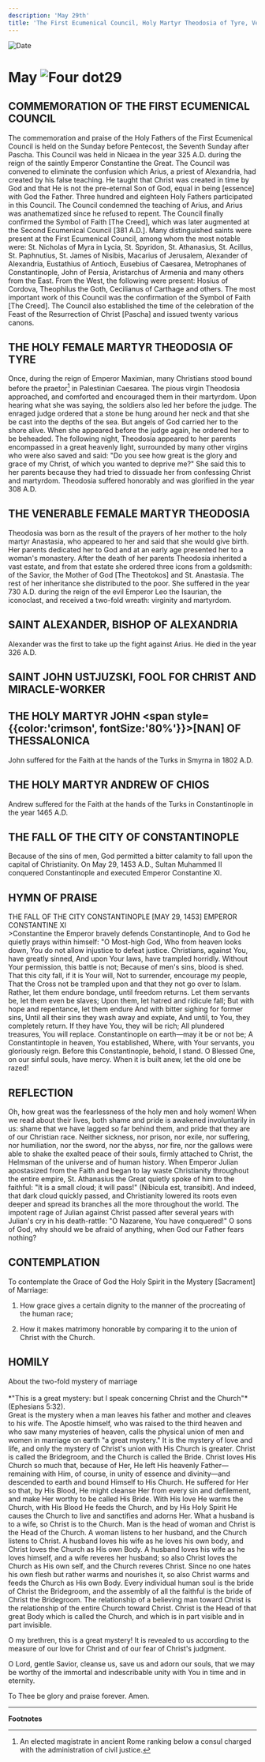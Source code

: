 ```yaml
---
description: 'May 29th'
title: 'The First Ecumenical Council, Holy Martyr Theodosia of Tyre, Venerable Theodosia, St. Alexander, Bishop of Alexandria'
---
```


<RunningHead />
<Image src="/title-imprint.png" height={68} width={50} alt="Date" className="title-imprint"/>

# <div id="date">May <Image className="four-dot" src="/four-dot.png" height={15} width={15} alt="Four dot" />29</div>

## COMMEMORATION OF THE FIRST ECUMENICAL COUNCIL

The commemoration and praise of the Holy Fathers of the First Ecumenical Council is held on the Sunday before Pentecost, the Seventh Sunday after Pascha. This Council was held in Nicaea in the year 325 A.D. during the reign of the saintly Emperor Constantine the Great. The Council was convened to eliminate the confusion which Arius, a priest of Alexandria, had created by his false teaching. He taught that Christ was created in time by God and that He is not the pre-eternal Son of God, equal in being [essence] with God the Father. Three hundred and eighteen Holy Fathers participated in this Council. The Council condemned the teaching of Arius, and Arius was anathematized since he refused to repent. The Council finally confirmed the Symbol of Faith [The Creed], which was later augmented at the Second Ecumenical Council [381 A.D.]. Many distinguished saints were present at the First Ecumenical Council, among whom the most notable were: St. Nicholas of Myra in Lycia, St. Spyridon, St. Athanasius, St. Acillus, St. Paphnutius, St. James of Nisibis, Macarius of Jerusalem, Alexander of Alexandria, Eustathius of Antioch, Eusebius of Caesarea, Metrophanes of Constantinople, John of Persia, Aristarchus of Armenia and many others from the East. From the West, the following were present: Hosius of Cordova, Theophilus the Goth, Cecilianus of Carthage and others. The most important work of this Council was the confirmation of the Symbol of Faith [The Creed]. The Council also established the time of the celebration of the Feast of the Resurrection of Christ [Pascha] and issued twenty various canons.

## THE HOLY FEMALE MARTYR THEODOSIA OF TYRE

Once, during the reign of Emperor Maximian, many Christians stood bound before the praetor[^1] in Palestinian Caesarea. The pious virgin Theodosia approached, and comforted and encouraged them in their martyrdom. Upon hearing what she was saying, the soldiers also led her before the judge. The enraged judge ordered that a stone be hung around her neck and that she be cast into the depths of the sea. But angels of God carried her to the shore alive. When she appeared before the judge again, he ordered her to be beheaded. The following night, Theodosia appeared to her parents encompassed in a great heavenly light, surrounded by many other virgins who were also saved and said: "Do you see how great is the glory and grace of my Christ, of which you wanted to deprive me?" She said this to her parents because they had tried to dissuade her from confessing Christ and martyrdom. Theodosia suffered honorably and was glorified in the year 308 A.D.

## THE VENERABLE FEMALE MARTYR THEODOSIA

Theodosia was born as the result of the prayers of her mother to the holy martyr Anastasia, who appeared to her and said that she would give birth. Her parents dedicated her to God and at an early age presented her to a woman's monastery. After the death of her parents Theodosia inherited a vast estate, and from that estate she ordered three icons from a goldsmith: of the Savior, the Mother of God [The Theotokos] and St. Anastasia. The rest of her inheritance she distributed to the poor. She suffered in the year 730 A.D. during the reign of the evil Emperor Leo the Isaurian, the iconoclast, and received a two-fold wreath: virginity and martyrdom.

## SAINT ALEXANDER, BISHOP OF ALEXANDRIA

Alexander was the first to take up the fight against Arius. He died in the year 326 A.D.

## SAINT JOHN USTJUZSKI, FOOL FOR CHRIST AND MIRACLE-WORKER

## THE HOLY MARTYR JOHN <span style={{color:'crimson', fontSize:'80%'}}>[NAN]</span> OF THESSALONICA

John suffered for the Faith at the hands of the Turks in Smyrna in 1802 A.D.

## THE HOLY MARTYR ANDREW OF CHIOS

Andrew suffered for the Faith at the hands of the Turks in Constantinople in the year 1465 A.D.

## THE FALL OF THE CITY OF CONSTANTINOPLE

Because of the sins of men, God permitted a bitter calamity to fall upon the capital of Christianity. On May 29, 1453 A.D., Sultan Muhammed II conquered Constantinople and executed Emperor Constantine XI.


## HYMN OF PRAISE
<div style={{textAlign:'center', color:'crimson', fontWeight:'bold'}}>
THE FALL OF THE CITY CONSTANTINOPLE [MAY 29, 1453]
EMPEROR CONSTANTINE XI
</div>
>Constantine the Emperor bravely defends Constantinople,  
And to God he quietly prays within himself:  
"O Most-high God, Who from heaven looks down,  
You do not allow injustice to defeat justice.  
Christians, against You, have greatly sinned,  
And upon Your laws, have trampled horridly.  
Without Your permission, this battle is not;  
Because of men's sins, blood is shed.  
That this city fall, if it is Your will,  
Not to surrender, encourage my people,  
That the Cross not be trampled upon and that they not go over to Islam.  
Rather, let them endure bondage, until freedom returns.  
Let them servants be, let them even be slaves;  
Upon them, let hatred and ridicule fall;  
But with hope and repentance, let them endure  
And with bitter sighing for former sins,  
Until all their sins they wash away and expiate,  
And until, to You, they completely return.  
If they have You, they will be rich;  
All plundered treasures, You will replace.  
Constantinople on earth—may it be or not be;  
A Constantintople in heaven, You established,  
Where, with Your servants, you gloriously reign.  
Before this Constantinople, behold, I stand.  
O Blessed One, on our sinful souls, have mercy.  
When it is built anew, let the old one be razed!  


## REFLECTION

Oh, how great was the fearlessness of the holy men and holy women! When we read about their lives, both shame and pride is awakened involuntarily in us: shame that we have lagged so far behind them, and pride that they are of our Christian race. Neither sickness, nor prison, nor exile, nor suffering, nor humiliation, nor the sword, nor the abyss, nor fire, nor the gallows were able to shake the exalted peace of their souls, firmly attached to Christ, the Helmsman of the universe and of human history. When Emperor Julian apostasized from the Faith and began to lay waste Christianity throughout the entire empire, St. Athanasius the Great quietly spoke of him to the faithful: "It is a small cloud; it will pass!" (Nibicula est, transibit). And indeed, that dark cloud quickly passed, and Christianity lowered its roots even deeper and spread its branches all the more throughout the world. The impotent rage of Julian against Christ passed after several years with Julian's cry in his death-rattle: "O Nazarene, You have conquered!" O sons of God, why should we be afraid of anything, when God our Father fears nothing?


## CONTEMPLATION
 
To contemplate the Grace of God the Holy Spirit in the Mystery [Sacrament] of Marriage:

1. How grace gives a certain dignity to the manner of the procreating of the human race;

2. How it makes matrimony honorable by comparing it to the union of Christ with the Church.


## HOMILY
<div style={{textAlign:'center', color:'crimson', fontWeight:'bold'}}>
About the two-fold mystery of marriage
</div><br />
<div style={{textAlign:'right'}}>
*"This is a great mystery: but I speak concerning Christ and the Church"* (Ephesians 5:32).
</div>
Great is the mystery when a man leaves his father and mother and cleaves to his wife. The Apostle himself, who was raised to the third heaven and who saw many mysteries of heaven, calls the physical union of men and women in marriage on earth "a great mystery." It is the mystery of love and life, and only the mystery of Christ's union with His Church is greater. Christ is called the Bridegroom, and the Church is called the Bride. Christ loves His Church so much that, because of Her, He left His heavenly Father—remaining with Him, of course, in unity of essence and divinity—and descended to earth and bound Himself to His Church. He suffered for Her so that, by His Blood, He might cleanse Her from every sin and defilement, and make Her worthy to be called His Bride. With His love He warms the Church, with His Blood He feeds the Church, and by His Holy Spirit He causes the Church to live and sanctifies and adorns Her. What a husband is to a wife, so Christ is to the Church. Man is the head of woman and Christ is the Head of the Church. A woman listens to her husband, and the Church listens to Christ. A husband loves his wife as he loves his own body, and Christ loves the Church as His own Body. A husband loves his wife as he loves himself, and a wife reveres her husband; so also Christ loves the Church as His own self, and the Church reveres Christ. Since no one hates his own flesh but rather warms and nourishes it, so also Christ warms and feeds the Church as His own Body. Every individual human soul is the bride of Christ the Bridegroom, and the assembly of all the faithful is the bride of Christ the Bridegroom. The relationship of a believing man toward Christ is the relationship of the entire Church toward Christ. Christ is the Head of that great Body which is called the Church, and which is in part visible and in part invisible.

O my brethren, this is a great mystery! It is revealed to us according to the measure of our love for Christ and of our fear of Christ's judgment.

O Lord, gentle Savior, cleanse us, save us and adorn our souls, that we may be worthy of the immortal and indescribable unity with You in time and in eternity.

To Thee be glory and praise forever. Amen.

---
**Footnotes**

[^1]: An elected magistrate in ancient Rome ranking below a consul charged with the administration of civil justice.
